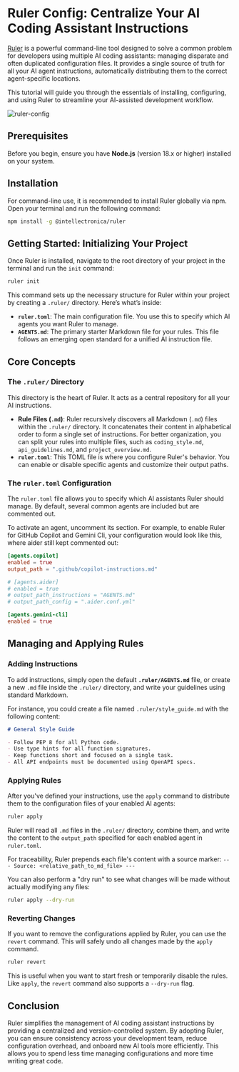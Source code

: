 # Ruler Config: Centralize Your AI Coding Assistant Instructions

[Ruler](https://github.com/intellectronica/ruler) is a powerful command-line tool designed to solve a common problem for developers using multiple AI coding assistants: managing disparate and often duplicated configuration files. It provides a single source of truth for all your AI agent instructions, automatically distributing them to the correct agent-specific locations.

This tutorial will guide you through the essentials of installing, configuring, and using Ruler to streamline your AI-assisted development workflow.

![ruler-config](/products/ruler_config.png)
## Prerequisites

Before you begin, ensure you have **Node.js** (version 18.x or higher) installed on your system.

## Installation

For command-line use, it is recommended to install Ruler globally via npm. Open your terminal and run the following command:

```bash
npm install -g @intellectronica/ruler
```
## Getting Started: Initializing Your Project

Once Ruler is installed, navigate to the root directory of your project in the terminal and run the `init` command:

```bash
ruler init
```

This command sets up the necessary structure for Ruler within your project by creating a `.ruler/` directory. Here’s what’s inside:

  * **`ruler.toml`**: The main configuration file. You use this to specify which AI agents you want Ruler to manage.
  * **`AGENTS.md`**: The primary starter Markdown file for your rules. This file follows an emerging open standard for a unified AI instruction file.

## Core Concepts

### The `.ruler/` Directory

This directory is the heart of Ruler. It acts as a central repository for all your AI instructions.

  * **Rule Files (`.md`)**: Ruler recursively discovers all Markdown (`.md`) files within the `.ruler/` directory. It concatenates their content in alphabetical order to form a single set of instructions. For better organization, you can split your rules into multiple files, such as `coding_style.md`, `api_guidelines.md`, and `project_overview.md`.
  * **`ruler.toml`**: This TOML file is where you configure Ruler's behavior. You can enable or disable specific agents and customize their output paths.

### The `ruler.toml` Configuration

The `ruler.toml` file allows you to specify which AI assistants Ruler should manage. By default, several common agents are included but are commented out.

To activate an agent, uncomment its section. For example, to enable Ruler for GitHub Copilot and Gemini Cli, your configuration would look like this, where aider still kept commented out:

```toml
[agents.copilot]
enabled = true
output_path = ".github/copilot-instructions.md"

# [agents.aider]
# enabled = true
# output_path_instructions = "AGENTS.md"
# output_path_config = ".aider.conf.yml"

[agents.gemini-cli]
enabled = true
```

## Managing and Applying Rules

### Adding Instructions

To add instructions, simply open the default **`.ruler/AGENTS.md`** file, or create a new `.md` file inside the `.ruler/` directory, and write your guidelines using standard Markdown.

For instance, you could create a file named `.ruler/style_guide.md` with the following content:

```markdown
# General Style Guide

- Follow PEP 8 for all Python code.
- Use type hints for all function signatures.
- Keep functions short and focused on a single task.
- All API endpoints must be documented using OpenAPI specs.
```

### Applying Rules

After you've defined your instructions, use the `apply` command to distribute them to the configuration files of your enabled AI agents:

```bash
ruler apply
```

Ruler will read all `.md` files in the `.ruler/` directory, combine them, and write the content to the `output_path` specified for each enabled agent in `ruler.toml`.

For traceability, Ruler prepends each file's content with a source marker:
`--- Source: <relative_path_to_md_file> ---`

You can also perform a "dry run" to see what changes will be made without actually modifying any files:

```bash
ruler apply --dry-run
```

### Reverting Changes

If you want to remove the configurations applied by Ruler, you can use the `revert` command. This will safely undo all changes made by the `apply` command.

```bash
ruler revert
```

This is useful when you want to start fresh or temporarily disable the rules. Like `apply`, the `revert` command also supports a `--dry-run` flag.

## Conclusion

Ruler simplifies the management of AI coding assistant instructions by providing a centralized and version-controlled system. By adopting Ruler, you can ensure consistency across your development team, reduce configuration overhead, and onboard new AI tools more efficiently. This allows you to spend less time managing configurations and more time writing great code.